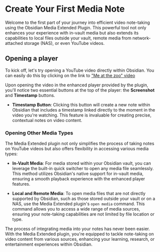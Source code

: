 # Create Your First Media Note

Welcome to the first part of your journey into efficient video note-taking using the Obsidian Media Extended Plugin. This powerful tool not only enhances your experience with in-vault media but also extends its capabilities to local files outside your vault, remote media from network-attached storage (NAS), or even YouTube videos.

## Opening a player

To kick off, let's try opening a YouTube video directly within Obsidian. You can easily do this by clicking on the link to ["Me at the zoo" video](obsidian://mx-open?url=https%3A%2F%2Fwww.youtube.com%2Fwatch%3Fv%3DjNQXAC9IVRw)



Upon opening the video in the enhanced player provided by the plugin, you'll notice two essential buttons at the top of the player: the **Screenshot** and **Timestamp** buttons.

- **Timestamp Button**: Clicking this button will create a new note within Obsidian that includes a timestamp linked directly to the moment in the video you're watching. This feature is invaluable for creating precise, contextual notes on video content.

### Opening Other Media Types

The Media Extended plugin not only simplifies the process of taking notes on YouTube videos but also offers flexibility in accessing various media types:

- **In-Vault Media**: For media stored within your Obsidian vault, you can leverage the built-in quick switcher to open any media file seamlessly. This method utilizes Obsidian's native support for in-vault media, ensuring a smooth playback experience with the enhanced player features.
  
- **Local and Remote Media**: To open media files that are not directly supported by Obsidian, such as those stored outside your vault or on a NAS, use the Media Extended plugin's `open media` command. This command allows you to access a wide range of media sources, ensuring your note-taking capabilities are not limited by file location or type.

The process of integrating media into your notes has never been easier. With the Media Extended plugin, you're equipped to tackle note-taking on video content from various sources, enhancing your learning, research, or entertainment experiences within Obsidian.